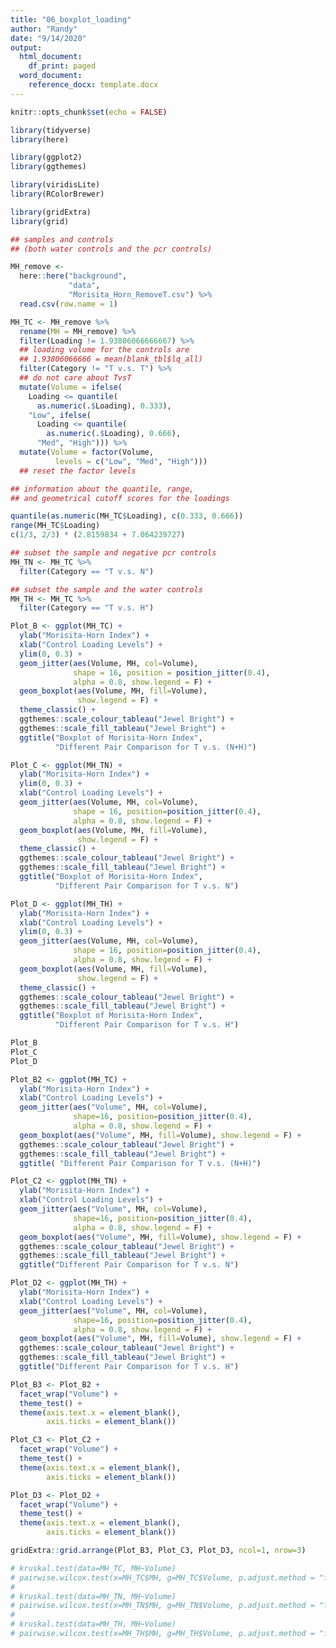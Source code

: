 ---
title: "06_boxplot_loading"
author: "Randy"
date: "9/14/2020"
output:
  html_document:
    df_print: paged
  word_document:
    reference_docx: template.docx
---

```{r setup, include=FALSE}
knitr::opts_chunk$set(echo = FALSE)
```

```{r packages, include=FALSE}
library(tidyverse)
library(here)

library(ggplot2)
library(ggthemes)

library(viridisLite)
library(RColorBrewer)

library(gridExtra)
library(grid)
```


```{r "data"}
## samples and controls
## (both water controls and the pcr controls)

MH_remove <- 
  here::here("background",
             "data",
             "Morisita_Horn_RemoveT.csv") %>%
  read.csv(row.name = 1)

MH_TC <- MH_remove %>%
  rename(MH = MH_remove) %>%
  filter(Loading != 1.93806066666667) %>% 
  ## loading volume for the controls are 
  ## 1.93806066666 = mean(blank_tbl$lq_all)
  filter(Category != "T v.s. T") %>% 
  ## do not care about TvsT
  mutate(Volume = ifelse(
    Loading <= quantile(
      as.numeric(.$Loading), 0.333), 
    "Low", ifelse(
      Loading <= quantile(
        as.numeric(.$Loading), 0.666), 
      "Med", "High"))) %>% 
  mutate(Volume = factor(Volume, 
          levels = c("Low", "Med", "High"))) 
  ## reset the factor levels

## information about the quantile, range, 
## and geometrical cutoff scores for the loadings
```


```{r "quantiles", echo=TRUE}
quantile(as.numeric(MH_TC$Loading), c(0.333, 0.666))
range(MH_TC$Loading)
c(1/3, 2/3) * (2.8159834 + 7.064239727)
```


```{r "plot", fig.height=5, fig.width=6}
## subset the sample and negative pcr controls
MH_TN <- MH_TC %>%
  filter(Category == "T v.s. N")

## subset the sample and the water controls
MH_TH <- MH_TC %>%
  filter(Category == "T v.s. H")

Plot_B <- ggplot(MH_TC) +
  ylab("Morisita-Horn Index") + 
  xlab("Control Loading Levels") +
  ylim(0, 0.3) +
  geom_jitter(aes(Volume, MH, col=Volume), 
              shape = 16, position = position_jitter(0.4), 
              alpha = 0.8, show.legend = F) +
  geom_boxplot(aes(Volume, MH, fill=Volume), 
               show.legend = F) +
  theme_classic() +
  ggthemes::scale_colour_tableau("Jewel Bright") +
  ggthemes::scale_fill_tableau("Jewel Bright") +
  ggtitle("Boxplot of Morisita-Horn Index", 
          "Different Pair Comparison for T v.s. (N+H)") 

Plot_C <- ggplot(MH_TN) +
  ylab("Morisita-Horn Index") + 
  ylim(0, 0.3) +
  xlab("Control Loading Levels") +
  geom_jitter(aes(Volume, MH, col=Volume), 
              shape = 16, position=position_jitter(0.4), 
              alpha = 0.8, show.legend = F) +
  geom_boxplot(aes(Volume, MH, fill=Volume), 
               show.legend = F) +
  theme_classic() +
  ggthemes::scale_colour_tableau("Jewel Bright") +
  ggthemes::scale_fill_tableau("Jewel Bright") +
  ggtitle("Boxplot of Morisita-Horn Index", 
          "Different Pair Comparison for T v.s. N") 

Plot_D <- ggplot(MH_TH) +
  ylab("Morisita-Horn Index") + 
  xlab("Control Loading Levels") +
  ylim(0, 0.3) +
  geom_jitter(aes(Volume, MH, col=Volume), 
              shape = 16, position=position_jitter(0.4), 
              alpha = 0.8, show.legend = F) +
  geom_boxplot(aes(Volume, MH, fill=Volume), 
               show.legend = F) +
  theme_classic() +
  ggthemes::scale_colour_tableau("Jewel Bright") +
  ggthemes::scale_fill_tableau("Jewel Bright") +
  ggtitle("Boxplot of Morisita-Horn Index", 
          "Different Pair Comparison for T v.s. H")

Plot_B 
Plot_C
Plot_D
```

```{r "boxplots morisita-horn", fig.height = 8, fig.width = 6}
Plot_B2 <- ggplot(MH_TC) +
  ylab("Morisita-Horn Index") + 
  xlab("Control Loading Levels") +
  geom_jitter(aes("Volume", MH, col=Volume), 
              shape=16, position=position_jitter(0.4), 
              alpha = 0.8, show.legend = F) +
  geom_boxplot(aes("Volume", MH, fill=Volume), show.legend = F) +
  ggthemes::scale_colour_tableau("Jewel Bright") +
  ggthemes::scale_fill_tableau("Jewel Bright") +
  ggtitle( "Different Pair Comparison for T v.s. (N+H)") 

Plot_C2 <- ggplot(MH_TN) +
  ylab("Morisita-Horn Index") + 
  xlab("Control Loading Levels") +
  geom_jitter(aes("Volume", MH, col=Volume), 
              shape=16, position=position_jitter(0.4), 
              alpha = 0.8, show.legend = F) +
  geom_boxplot(aes("Volume", MH, fill=Volume), show.legend = F) +
  ggthemes::scale_colour_tableau("Jewel Bright") +
  ggthemes::scale_fill_tableau("Jewel Bright") +
  ggtitle("Different Pair Comparison for T v.s. N") 

Plot_D2 <- ggplot(MH_TH) +
  ylab("Morisita-Horn Index") + 
  xlab("Control Loading Levels") +
  geom_jitter(aes("Volume", MH, col=Volume), 
              shape=16, position=position_jitter(0.4), 
              alpha = 0.8, show.legend = F) +
  geom_boxplot(aes("Volume", MH, fill=Volume), show.legend = F) +
  ggthemes::scale_colour_tableau("Jewel Bright") +
  ggthemes::scale_fill_tableau("Jewel Bright") +
  ggtitle("Different Pair Comparison for T v.s. H") 

Plot_B3 <- Plot_B2 + 
  facet_wrap("Volume") + 
  theme_test() + 
  theme(axis.text.x = element_blank(), 
        axis.ticks = element_blank()) 

Plot_C3 <- Plot_C2 +
  facet_wrap("Volume") + 
  theme_test() + 
  theme(axis.text.x = element_blank(),
        axis.ticks = element_blank()) 

Plot_D3 <- Plot_D2 +
  facet_wrap("Volume") + 
  theme_test() + 
  theme(axis.text.x = element_blank(), 
        axis.ticks = element_blank()) 

gridExtra::grid.arrange(Plot_B3, Plot_C3, Plot_D3, ncol=1, nrow=3)

# kruskal.test(data=MH_TC, MH~Volume)
# pairwise.wilcox.test(x=MH_TC$MH, g=MH_TC$Volume, p.adjust.method = "fdr")
# 
# kruskal.test(data=MH_TN, MH~Volume)
# pairwise.wilcox.test(x=MH_TN$MH, g=MH_TN$Volume, p.adjust.method = "fdr")
# 
# kruskal.test(data=MH_TH, MH~Volume)
# pairwise.wilcox.test(x=MH_TH$MH, g=MH_TH$Volume, p.adjust.method = "fdr")
```


